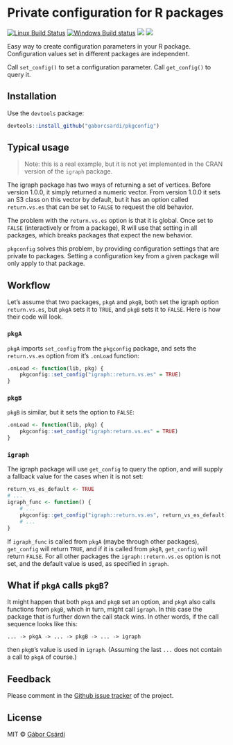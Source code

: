 
# Private configuration for R packages

[![Linux Build Status](https://travis-ci.org/gaborcsardi/pkgconfig.svg?branch=master)](https://travis-ci.org/gaborcsardi/pkgconfig)
[![Windows Build status](https://ci.appveyor.com/api/projects/status/github/gaborcsardi/pkgconfig?svg=true)](https://ci.appveyor.com/project/gaborcsardi/pkgconfig)
[![](http://www.r-pkg.org/badges/version/pkgconfig)](http://www.r-pkg.org/pkg/pkgconfig)
[![](http://cranlogs.r-pkg.org/badges/pkgconfig)](http://www.r-pkg.org/pkg/pkgconfig)

Easy way to create configuration parameters in your R package. Configuration
values set in different packages are independent.

Call `set_config()` to set a configuration parameter.
Call `get_config()` to query it.

## Installation

Use the `devtools` package:

```r
devtools::install_github("gaborcsardi/pkgconfig")
```

## Typical usage

> Note: this is a real example, but it is not yet implemented in
> the CRAN version of the `igraph` package.

The igraph package has two ways of returning a set of vertices. Before
version 1.0.0, it simply returned a numeric vector. From version 1.0.0
it sets an S3 class on this vector by default, but it has an option
called `return.vs.es` that can be set to `FALSE` to request the old
behavior.

The problem with the `return.vs.es` option is that it is global. Once set
to `FALSE` (interactively or from a package), R will use that setting in
all packages, which breaks packages that expect the new behavior.

`pkgconfig` solves this problem, by providing configuration settings
that are private to packages. Setting a configuration key from a
given package will only apply to that package.

## Workflow

Let's assume that two packages, `pkgA` and `pkgB`, both set the igraph
option `return.vs.es`, but `pkgA` sets it to `TRUE`, and `pkgB` sets it
to `FALSE`. Here is how their code will look.

### `pkgA`

`pkgA` imports `set_config` from the `pkgconfig` package, and sets
the `return.vs.es` option from it's `.onLoad` function:

```r
.onLoad <- function(lib, pkg) {
    pkgconfig::set_config("igraph::return.vs.es" = TRUE)
}
```

### `pkgB`

`pkgB` is similar, but it sets the option to `FALSE`:

```r
.onLoad <- function(lib, pkg) {
    pkgconfig::set_config("igraph:return.vs.es" = TRUE)
}
```

### `igraph`

The igraph package will use `get_config` to query the option, and
will supply a fallback value for the cases when it is not set:

```r
return_vs_es_default <- TRUE
# ...
igraph_func <- function() {
    # ...
    pkgconfig::get_config("igraph::return.vs.es", return_vs_es_default)
	# ...
}
```

If `igraph_func` is called from `pkgA` (maybe through other packages),
`get_config` will return `TRUE`, and if it is called from `pkgB`,
`get_config` will return `FALSE`. For all other packages the
`igraph::return.vs.es` option is not set, and the default value is used,
as specified in `igraph`.

## What if `pkgA` calls `pkgB`?

It might happen that both `pkgA` and `pkgB` set an option, and
`pkgA` also calls functions from `pkgB`, which in turn, might call
`igraph`. In this case the package that is further down the call
stack wins. In other words, if the call sequence looks like this:

```
... -> pkgA -> ... -> pkgB -> ... -> igraph
```

then `pkgB`'s value is used in `igraph`. (Assuming the last  `...` does
not contain a call to `pkgA` of course.)

## Feedback

Please comment in the
[Github issue tracker](https://github.com/gaborcsardi/pkgconfig/issues)
of the project.

## License

MIT © [Gábor Csárdi](http://gaborcsardi.org)
